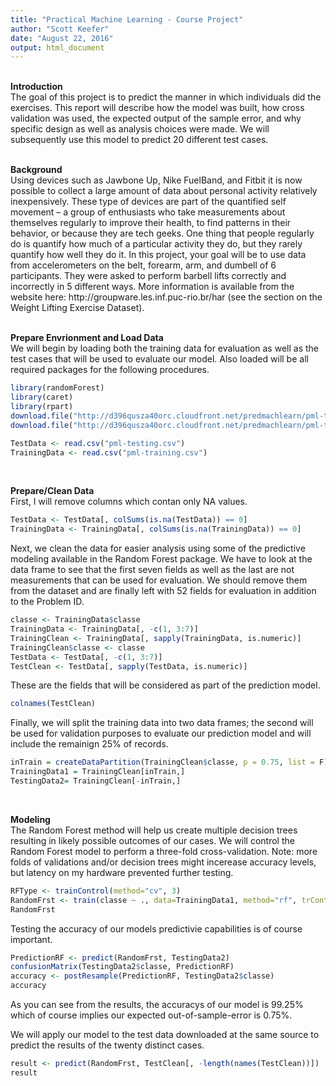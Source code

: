```yaml
---
title: "Practical Machine Learning - Course Project"
author: "Scott Keefer"
date: "August 22, 2016"
output: html_document
---
```

<br>
**Introduction**<br>
The goal of this project is to predict the manner in which individuals did the exercises. This report will describe how the model was built, how cross validation was used, the expected output of the sample error, and why specific design as well as analysis choices were made. We will subsequently use this model to predict 20 different test cases.<br><br>

**Background**<br>
Using devices such as Jawbone Up, Nike FuelBand, and Fitbit it is now possible to collect a large amount of data about personal activity relatively inexpensively. These type of devices are part of the quantified self movement – a group of enthusiasts who take measurements about themselves regularly to improve their health, to find patterns in their behavior, or because they are tech geeks. One thing that people regularly do is quantify how much of a particular activity they do, but they rarely quantify how well they do it. In this project, your goal will be to use data from accelerometers on the belt, forearm, arm, and dumbell of 6 participants. They were asked to perform barbell lifts correctly and incorrectly in 5 different ways. More information is available from the website here: http://groupware.les.inf.puc-rio.br/har (see the section on the Weight Lifting Exercise Dataset).<br><br>

**Prepare Envrionment and Load Data**<br>
We will begin by loading both the training data for evaluation as well as the test cases that will be used to evaluate our model. Also loaded will be all required packages for the following procedures.
```r
library(randomForest)
library(caret)
library(rpart)
download.file("http://d396qusza40orc.cloudfront.net/predmachlearn/pml-training.csv", destfile = "pml-training.csv")
download.file("http://d396qusza40orc.cloudfront.net/predmachlearn/pml-testing.csv", destfile = "pml-testing.csv")

TestData <- read.csv("pml-testing.csv")
TrainingData <- read.csv("pml-training.csv")
```
<br>

**Prepare/Clean Data**<br>
First, I will remove columns which contan only NA values.
```r
TestData <- TestData[, colSums(is.na(TestData)) == 0]
TrainingData <- TrainingData[, colSums(is.na(TrainingData)) == 0]
```

Next, we clean the data for easier analysis using some of the predictive modeling available in the Random Forest package. We have to look at the data frame to see that the first seven fields as well as the last are not measurements that can be used for evaluation. We should remove them from the dataset and are finally left with 52 fields for evaluation in addition to the Problem ID.
```r
classe <- TrainingData$classe
TrainingData <- TrainingData[, -c(1, 3:7)]
TrainingClean <- TrainingData[, sapply(TrainingData, is.numeric)]
TrainingClean$classe <- classe
TestData <- TestData[, -c(1, 3:7)]
TestClean <- TestData[, sapply(TestData, is.numeric)]
```

These are the fields that will be considered as part of the prediction model.
```r
colnames(TestClean)
```

Finally, we will split the training data into two data frames; the second will be used for validation purposes to evaluate our prediction model and will include the remainign 25% of records.
```r
inTrain = createDataPartition(TrainingClean$classe, p = 0.75, list = F)
TrainingData1 = TrainingClean[inTrain,]
TestingData2= TrainingClean[-inTrain,]
```
<br>

**Modeling**<br>
The Random Forest method will help us create multiple decision trees resulting in likely possible outcomes of our cases. We will control the Random Forest model to perform a three-fold cross-validation. Note: more folds of validations and/or decision trees might incerease accuracy levels, but latency on my hardware prevented further testing.
```r
RFType <- trainControl(method="cv", 3)
RandomFrst <- train(classe ~ ., data=TrainingData1, method="rf", trControl=RFType, ntree=200)
RandomFrst
```

Testing the accuracy of our models predictivie capabilities is of course important. 
```r
PredictionRF <- predict(RandomFrst, TestingData2)
confusionMatrix(TestingData2$classe, PredictionRF)
accuracy <- postResample(PredictionRF, TestingData2$classe)
accuracy
```
As you can see from the results, the accuracys of our model is 99.25% which of course implies our expected out-of-sample-error is 0.75%.

We will apply our model to the test data downloaded at the same source to predict the results of the twenty distinct cases.
```r
result <- predict(RandomFrst, TestClean[, -length(names(TestClean))])
result
```  